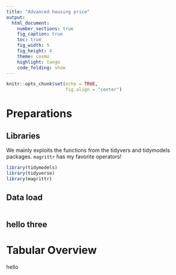 ```yaml
---
title: "Advanced housing price"
output:
  html_document:
    number_sections: true
    fig_caption: true
    toc: true
    fig_width: 5
    fig_height: 4
    theme: cosmo
    highlight: tango
    code_folding: show
---
```


```r
knitr::opts_chunk$set(echo = TRUE,
                      fig.align = "center")
```

# Preparations {.tabset .tabset-fade}

## Libraries

We mainly exploits the functions from the tidyvers and tidymodels packages. `magrittr` has my favorite operators!

```r
library(tidymodels)
library(tidyverse)
library(magrittr)
```

## Data load

```r

```


## hello three

# Tabular Overview {.tabset .tabset-fade}

hello